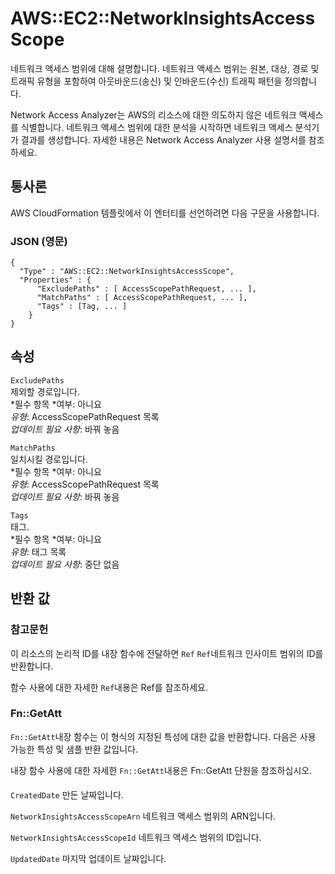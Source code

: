 # AWS::EC2::NetworkInsightsAccessScope

네트워크 액세스 범위에 대해 설명합니다. 네트워크 액세스 범위는 원본, 대상, 경로 및 트래픽 유형을 포함하여 아웃바운드(송신) 및 인바운드(수신) 트래픽 패턴을 정의합니다.

Network Access Analyzer는 AWS의 리소스에 대한 의도하지 않은 네트워크 액세스를 식별합니다. 네트워크 액세스 범위에 대한 분석을 시작하면 네트워크 액세스 분석기가 결과를 생성합니다. 자세한 내용은 Network Access Analyzer 사용 설명서를 참조하세요.

## 통사론

AWS CloudFormation 템플릿에서 이 엔터티를 선언하려면 다음 구문을 사용합니다.

### JSON (영문)

```
{
  "Type" : "AWS::EC2::NetworkInsightsAccessScope",
  "Properties" : {
      "ExcludePaths" : [ AccessScopePathRequest, ... ],
      "MatchPaths" : [ AccessScopePathRequest, ... ],
      "Tags" : [Tag, ... ]
    }
}
```

## 속성

`ExcludePaths`  
제외할 경로입니다.  
*필수 항목 *여부: 아니요  
_유형_: AccessScopePathRequest 목록  
_업데이트 필요 사항_: 바꿔 놓음

`MatchPaths`  
일치시킬 경로입니다.  
*필수 항목 *여부: 아니요  
_유형_: AccessScopePathRequest 목록  
_업데이트 필요 사항_: 바꿔 놓음

`Tags`  
태그.  
*필수 항목 *여부: 아니요  
_유형_: 태그 목록  
_업데이트 필요 사항_: 중단 없음

## 반환 값

### 참고문헌

이 리소스의 논리적 ID를 내장 함수에 전달하면 `Ref` `Ref`네트워크 인사이트 범위의 ID를 반환합니다.

함수 사용에 대한 자세한 `Ref`내용은 Ref를 참조하세요.

### Fn::GetAtt

`Fn::GetAtt`내장 함수는 이 형식의 지정된 특성에 대한 값을 반환합니다. 다음은 사용 가능한 특성 및 샘플 반환 값입니다.

내장 함수 사용에 대한 자세한 `Fn::GetAtt`내용은 Fn::GetAtt 단원을 참조하십시오.

####

`CreatedDate` 만든 날짜입니다.

`NetworkInsightsAccessScopeArn` 네트워크 액세스 범위의 ARN입니다.

`NetworkInsightsAccessScopeId` 네트워크 액세스 범위의 ID입니다.

`UpdatedDate` 마지막 업데이트 날짜입니다.
